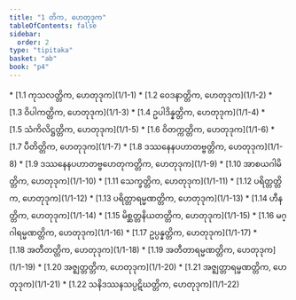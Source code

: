 ```yaml
---
title: "1 တိက, ဟေတုဒုက"
tableOfContents: false
sidebar:
  order: 2
type: "tipitaka"
basket: "ab"
book: "p4"
---
```



<DynamicBreadcrumb />



<TableOfContents book="p4" section="1">
* [1.1 ကုသလတ္တိက, ဟေတုဒုက](1/1-1)
* [1.2 ဝေဒနာတ္တိက, ဟေတုဒုက](1/1-2)
* [1.3 ဝိပါကတ္တိက, ဟေတုဒုက](1/1-3)
* [1.4 ဥပါဒိန္နတ္တိက, ဟေတုဒုက](1/1-4)
* [1.5 သံကိလိဋ္ဌတ္တိက, ဟေတုဒုက](1/1-5)
* [1.6 ဝိတက္ကတ္တိက, ဟေတုဒုက](1/1-6)
* [1.7 ပီတိတ္တိက, ဟေတုဒုက](1/1-7)
* [1.8 ဒဿနေနပဟာတဗ္ဗတ္တိက, ဟေတုဒုက](1/1-8)
* [1.9 ဒဿနေနပဟာတဗ္ဗဟေတုကတ္တိက, ဟေတုဒုက](1/1-9)
* [1.10 အာစယဂါမိတ္တိက, ဟေတုဒုက](1/1-10)
* [1.11 သေက္ခတ္တိက, ဟေတုဒုက](1/1-11)
* [1.12 ပရိတ္တတ္တိက, ဟေတုဒုက](1/1-12)
* [1.13 ပရိတ္တာရမ္မဏတ္တိက, ဟေတုဒုက](1/1-13)
* [1.14 ဟီနတ္တိက, ဟေတုဒုက](1/1-14)
* [1.15 မိစ္ဆတ္တနိယတတ္တိက, ဟေတုဒုက](1/1-15)
* [1.16 မဂ္ဂါရမ္မဏတ္တိက, ဟေတုဒုက](1/1-16)
* [1.17 ဥပ္ပန္နတ္တိက, ဟေတုဒုက](1/1-17)
* [1.18 အတီတတ္တိက, ဟေတုဒုက](1/1-18)
* [1.19 အတီတာရမ္မဏတ္တိက, ဟေတုဒုက](1/1-19)
* [1.20 အဇ္ဈတ္တတ္တိက, ဟေတုဒုက](1/1-20)
* [1.21 အဇ္ဈတ္တာရမ္မဏတ္တိက, ဟေတုဒုက](1/1-21)
* [1.22 သနိဒဿနသပ္ပဋိဃတ္တိက, ဟေတုဒုက](1/1-22)
</TableOfContents>